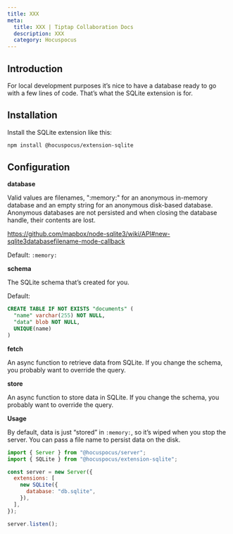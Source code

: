 ```yaml
---
title: XXX
meta:
  title: XXX | Tiptap Collaboration Docs
  description: XXX
  category: Hocuspocus
---
```


## Introduction

For local development purposes it’s nice to have a database ready to go with a few lines of code. That’s what the SQLite
extension is for.

## Installation

Install the SQLite extension like this:

```bash
npm install @hocuspocus/extension-sqlite
```

## Configuration

**database**

Valid values are filenames, ":memory:" for an anonymous in-memory database and an empty
string for an anonymous disk-based database. Anonymous databases are not persisted and
when closing the database handle, their contents are lost.

https://github.com/mapbox/node-sqlite3/wiki/API#new-sqlite3databasefilename-mode-callback

Default: `:memory:`

**schema**

The SQLite schema that’s created for you.

Default:

```sql
CREATE TABLE IF NOT EXISTS "documents" (
  "name" varchar(255) NOT NULL,
  "data" blob NOT NULL,
  UNIQUE(name)
)
```

**fetch**

An async function to retrieve data from SQLite. If you change the schema, you probably want to override the query.

**store**

An async function to store data in SQLite. If you change the schema, you probably want to override the query.

**Usage**

By default, data is just “stored” in `:memory:`, so it’s wiped when you stop the server. You can pass a file name to
persist data on the disk.

```js
import { Server } from "@hocuspocus/server";
import { SQLite } from "@hocuspocus/extension-sqlite";

const server = new Server({
  extensions: [
    new SQLite({
      database: "db.sqlite",
    }),
  ],
});

server.listen();
```
